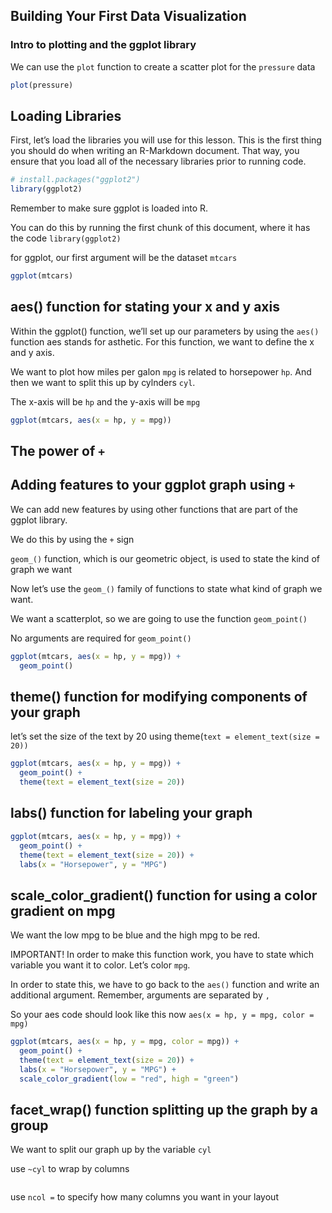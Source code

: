 
## Building Your First Data Visualization

### Intro to plotting and the ggplot library

We can use the `plot` function to create a scatter plot for the `pressure` data

```r
plot(pressure)
```

## Loading Libraries

First, let's load the libraries you will use for this lesson. This is the first thing you should do when writing an R-Markdown document. That way, you ensure that you load all of the necessary libraries prior to running code.

```r
# install.packages("ggplot2")
library(ggplot2)
```

Remember to make sure ggplot is loaded into R.

You can do this by running the first chunk of this document, where it has the code `library(ggplot2)`

for ggplot, our first argument will be the dataset `mtcars`

```r
ggplot(mtcars)
```

## aes() function for stating your x and y axis

Within the ggplot() function, we'll set up our parameters by using the `aes()` function aes stands for asthetic. For this function, we want to define the x and y axis.

We want to plot how miles per galon `mpg` is related to horsepower `hp`. And then we want to split this up by cylnders `cyl`.

The x-axis will be `hp` and the y-axis will be `mpg`

```r
ggplot(mtcars, aes(x = hp, y = mpg))
```

## The power of `+`

## Adding features to your ggplot graph using `+`

We can add new features by using other functions that are part of the ggplot library.

We do this by using the `+` sign

`geom_()` function, which is our geometric object, is used to state the kind of graph we want

Now let's use the `geom_()` family of functions to state what kind of graph we want.

We want a scatterplot, so we are going to use the function `geom_point()`

No arguments are required for `geom_point()`

```r
ggplot(mtcars, aes(x = hp, y = mpg)) +
  geom_point()
```

## theme() function for modifying components of your graph

let's set the size of the text by 20 using theme(`text = element_text(size = 20))`

```r
ggplot(mtcars, aes(x = hp, y = mpg)) +
  geom_point() +
  theme(text = element_text(size = 20))
```

## labs() function for labeling your graph

```r
ggplot(mtcars, aes(x = hp, y = mpg)) +
  geom_point() +
  theme(text = element_text(size = 20)) +
  labs(x = "Horsepower", y = "MPG")
```

## scale_color_gradient() function for using a color gradient on mpg

We want the low mpg to be blue and the high mpg to be red.<br>

IMPORTANT! In order to make this function work, you have to state which variable you want it to color. Let's color `mpg`.

In order to state this, we have to go back to the `aes()` function and write an additional argument. Remember, arguments are separated by `,`

So your aes code should look like this now `aes(x = hp, y = mpg, color = mpg)`

```r
ggplot(mtcars, aes(x = hp, y = mpg, color = mpg)) +
  geom_point() +
  theme(text = element_text(size = 20)) +
  labs(x = "Horsepower", y = "MPG") +
  scale_color_gradient(low = "red", high = "green")
```

## facet_wrap() function splitting up the graph by a group

We want to split our graph up by the variable `cyl`<br>

use `~cyl` to wrap by columns

```r

```

use `ncol =` to specify how many columns you want in your layout

```r

```

